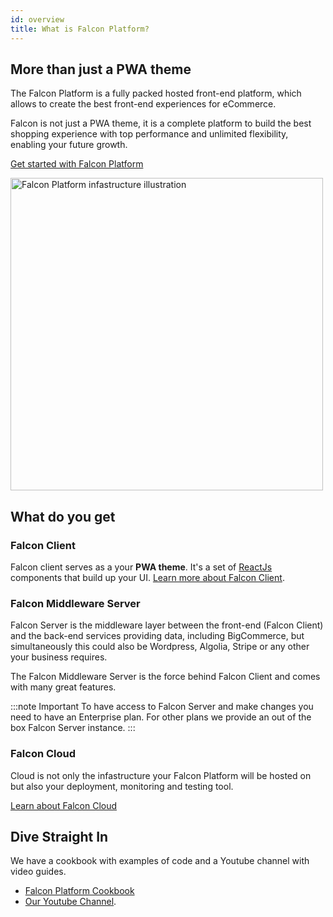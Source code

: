 ```yaml
---
id: overview
title: What is Falcon Platform?
---
```


## More than just a PWA theme

The Falcon Platform is a fully packed hosted front-end platform, which allows to create the best front-end experiences for eCommerce.

Falcon is not just a PWA theme, it is a complete platform to build the best shopping experience with top performance and unlimited flexibility, enabling your future growth.

[Get started with Falcon Platform](../getting-started/prerequisites)

<img src="/docs/img/docs/platform/business-service-applications.svg" alt="Falcon Platform infastructure illustration" width="500" />

## What do you get

### Falcon Client
Falcon client serves as a your **PWA theme**. It's a set of <a href="https://reactjs.org/" target="_blank" rel="noreferrer noopener">ReactJs</a> components that build up your UI. <a href="https://deity.com/falcon" target="_blank" rel="noreferrer noopener">Learn more about Falcon Client</a>.

### Falcon Middleware Server

Falcon Server is the middleware layer between the front-end (Falcon Client) and the back-end services providing data, including BigCommerce, but simultaneously this could also be Wordpress, Algolia, Stripe or any other your business requires.

The Falcon Middleware Server is the force behind Falcon Client and comes with many great features.

:::note Important
To have access to Falcon Server and make changes you need to have an Enterprise plan. For other plans we provide an out of the box Falcon Server instance.
:::

### Falcon Cloud
Cloud is not only the infastructure your Falcon Platform will be hosted on but also your deployment, monitoring and testing tool.

[Learn about Falcon Cloud](/docs/console/cloud/about)


## Dive Straight In

We have a cookbook with examples of code and a Youtube channel with video guides.

- [Falcon Platform Cookbook](./../cookbook/about)
- <a href="https://www.youtube.com/channel/UCCyszDV63yrqFHUY1uWf4mQ" target="_blank" rel="noopener noreferrer">Our Youtube Channel</a>.
